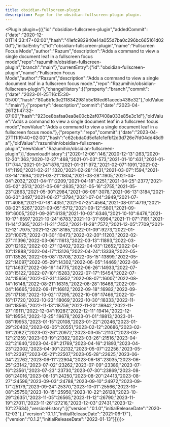 ---
title: obsidian-fullscreen-plugin
description: Page for the obsidian-fullscreen-plugin plugin.
---


<Plugin plugin={({"id":"obsidian-fullscreen-plugin","addedCommit":{"date":"2020-12-01T14:33:47+02:00","hash":"41efc982940e14a055d7ba0c296bc665161d020d"},"initialEntry":{"id":"obsidian-fullscreen-plugin","name":"Fullscreen Focus Mode","author":"Razum","description":"Adds a command to view a single document leaf in a fullscreen focus mode","repo":"razumihin/obsidian-fullscreen-plugin","branch":"main"},"currentEntry":{"id":"obsidian-fullscreen-plugin","name":"Fullscreen Focus Mode","author":"Razum","description":"Adds a command to view a single document leaf in a fullscreen focus mode.","repo":"Razumihin/obsidian-fullscreen-plugin"},"changeHistory":[{"property":"branch","commit":{"date":"2023-01-25T16:15:30-05:00","hash":"80a6b1c3e2118342981b5e18fed61acecb438e32"},"oldValue":"main"},{"property":"description","commit":{"date":"2023-04-26T21:47:32-07:00","hash":"923ce8bafaa0ea8e00cb2af07408a033e85e3c1d"},"oldValue":"Adds a command to view a single document leaf in a fullscreen focus mode","newValue":"Adds a command to view a single document leaf in a fullscreen focus mode."},{"property":"repo","commit":{"date":"2023-04-27T11:19:40+02:00","hash":"c62cbda0d5dfa1c1efbf2d3d726e7fd04dd48d9a"},"oldValue":"razumihin/obsidian-fullscreen-plugin","newValue":"Razumihin/obsidian-fullscreen-plugin"}],"downloadHistory":{"2020-12-06":146,"2020-12-13":263,"2020-12-20":363,"2020-12-27":468,"2021-01-03":573,"2021-01-10":631,"2021-01-17":744,"2021-01-24":876,"2021-01-31":972,"2021-02-07":1091,"2021-02-14":1190,"2021-02-21":1320,"2021-02-28":1431,"2021-03-07":1594,"2021-03-14":1694,"2021-03-21":1804,"2021-03-28":1905,"2021-04-04":2032,"2021-04-11":2209,"2021-04-18":2251,"2021-04-25":2377,"2021-05-02":2513,"2021-05-09":2635,"2021-05-16":2755,"2021-05-23":2863,"2021-05-30":2984,"2021-06-06":3078,"2021-06-13":3184,"2021-06-20":3497,"2021-06-27":3794,"2021-07-04":3949,"2021-07-11":4086,"2021-07-18":4351,"2021-07-25":4564,"2021-08-01":4719,"2021-08-22":5267,"2021-09-05":5712,"2021-09-12":5801,"2021-09-19":6005,"2021-09-26":6139,"2021-10-03":6346,"2021-10-10":6476,"2021-10-17":6597,"2021-10-24":6783,"2021-10-31":6994,"2021-11-07":7191,"2021-11-14":7365,"2021-11-21":7452,"2021-11-28":7572,"2021-12-05":7709,"2021-12-12":7975,"2021-12-26":8185,"2022-01-09":9273,"2022-01-23":10075,"2022-01-30":10473,"2022-02-20":11203,"2022-02-27":11396,"2022-03-06":11613,"2022-03-13":11893,"2022-03-20":12162,"2022-03-27":12402,"2022-04-03":12652,"2022-04-10":12888,"2022-04-17":13126,"2022-04-24":13338,"2022-05-01":13526,"2022-05-08":13708,"2022-05-15":13899,"2022-05-22":14097,"2022-05-29":14302,"2022-06-05":14469,"2022-06-12":14637,"2022-06-19":14775,"2022-06-26":14933,"2022-07-03":15122,"2022-07-10":15283,"2022-07-17":15454,"2022-07-24":15656,"2022-07-31":15852,"2022-08-07":16007,"2022-08-14":16148,"2022-08-21":16315,"2022-08-28":16468,"2022-09-04":16665,"2022-09-11":16812,"2022-09-18":16982,"2022-09-25":17139,"2022-10-02":17295,"2022-10-09":17466,"2022-10-16":17720,"2022-10-23":18069,"2022-10-30":18333,"2022-11-06":18565,"2022-11-13":18759,"2022-11-20":18942,"2022-11-27":19111,"2022-12-04":19287,"2022-12-11":19414,"2022-12-18":19554,"2022-12-25":19678,"2023-01-01":19813,"2023-01-08":19953,"2023-01-15":20108,"2023-01-22":20246,"2023-01-29":20402,"2023-02-05":20551,"2023-02-12":20686,"2023-02-19":20827,"2023-02-26":20972,"2023-03-05":21107,"2023-03-12":21259,"2023-03-19":21382,"2023-03-26":21516,"2023-04-02":21640,"2023-04-09":21769,"2023-04-16":21893,"2023-04-23":22002,"2023-04-30":22132,"2023-05-07":22256,"2023-05-14":22397,"2023-05-21":22507,"2023-05-28":22625,"2023-06-04":22762,"2023-06-11":22904,"2023-06-18":23035,"2023-06-25":23142,"2023-07-02":23262,"2023-07-09":23389,"2023-07-16":23561,"2023-07-23":23730,"2023-07-30":23869,"2023-08-06":24016,"2023-08-13":24250,"2023-08-20":24413,"2023-08-27":24596,"2023-09-03":24788,"2023-09-10":24972,"2023-09-17":25179,"2023-09-24":25370,"2023-10-01":25566,"2023-10-08":25750,"2023-10-15":25950,"2023-10-22":26128,"2023-10-29":26351,"2023-11-05":26565,"2023-11-12":26790,"2023-11-19":27011,"2023-11-26":27216,"2023-12-03":27431,"2023-12-10":27634},"versionHistory":[{"version":"0.1.0","initialReleaseDate":"2020-12-03"},{"version":"0.1.1","initialReleaseDate":"2021-06-17"},{"version":"0.1.2","initialReleaseDate":"2022-01-13"}]})}></Plugin>